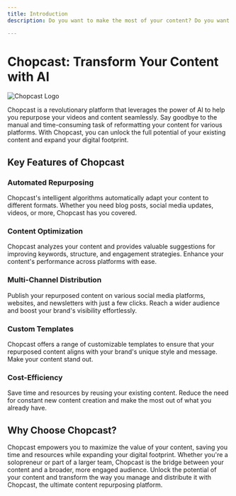 ```yaml
---
title: Introduction
description: Do you want to make the most of your content? Do you want to reach more people with less work? If yes, then you need chopcast. Chopcast is a platform that helps you turn your videos into different types of content for different platforms. You can use chopcast to repurpose your webinars and video podcasts into short and catchy clips that your audience will love.

---
```


# Chopcast: Transform Your Content with AI

![Chopcast Logo](/logo/chopcast-logo-dark.png)

Chopcast is a revolutionary platform that leverages the power of AI to help you repurpose your videos and content seamlessly. Say goodbye to the manual and time-consuming task of reformatting your content for various platforms. With Chopcast, you can unlock the full potential of your existing content and expand your digital footprint.

## Key Features of Chopcast

### Automated Repurposing

Chopcast's intelligent algorithms automatically adapt your content to different formats. Whether you need blog posts, social media updates, videos, or more, Chopcast has you covered.

### Content Optimization

Chopcast analyzes your content and provides valuable suggestions for improving keywords, structure, and engagement strategies. Enhance your content's performance across platforms with ease.

### Multi-Channel Distribution

Publish your repurposed content on various social media platforms, websites, and newsletters with just a few clicks. Reach a wider audience and boost your brand's visibility effortlessly.

### Custom Templates

Chopcast offers a range of customizable templates to ensure that your repurposed content aligns with your brand's unique style and message. Make your content stand out.

### Cost-Efficiency

Save time and resources by reusing your existing content. Reduce the need for constant new content creation and make the most out of what you already have.

## Why Choose Chopcast?

Chopcast empowers you to maximize the value of your content, saving you time and resources while expanding your digital footprint. Whether you're a solopreneur or part of a larger team, Chopcast is the bridge between your content and a broader, more engaged audience. Unlock the potential of your content and transform the way you manage and distribute it with Chopcast, the ultimate content repurposing platform.
